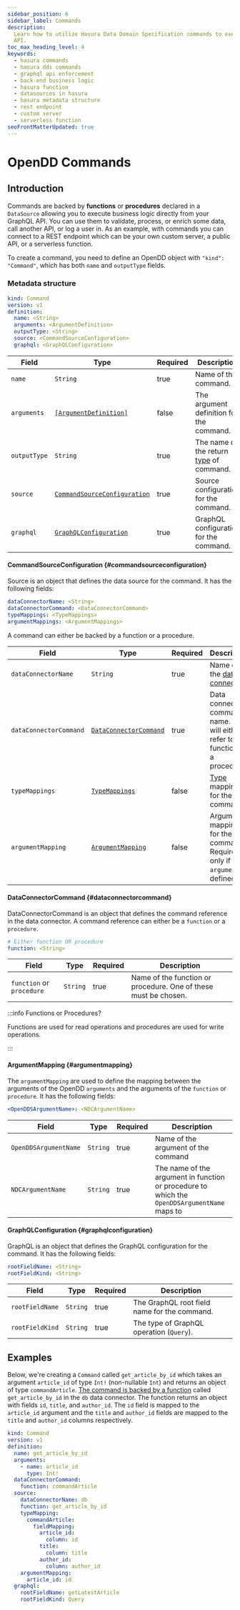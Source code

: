 ```yaml
---
sidebar_position: 6
sidebar_label: Commands
description:
  Learn how to utilize Hasura Data Domain Specification commands to execute business logic directly from your GraphQL
  API.
toc_max_heading_level: 4
keywords:
  - hasura commands
  - hasura dds commands
  - graphql api enforcement
  - back-end business logic
  - hasura function
  - datasources in hasura
  - hasura metadata structure
  - rest endpoint
  - custom server
  - serverless function
seoFrontMatterUpdated: true
---
```


# OpenDD Commands

## Introduction

Commands are backed by **functions** or **procedures** declared in a `DataSource` allowing you to execute business logic
directly from your GraphQL API. You can use them to validate, process, or enrich some data, call another API, or log a
user in. As an example, with commands you can connect to a REST endpoint which can be your own custom server, a public
API, or a serverless function.

To create a command, you need to define an OpenDD object with `"kind": "Command"`, which has both `name` and
`outputType` fields.

### Metadata structure

```yaml
kind: Command
version: v1
definition:
  name: <String>
  arguments: <ArgumentDefinition>
  outputType: <String>
  source: <CommandSourceConfiguration>
  graphql: <GraphQLConfiguration>
```

| Field        | Type                                                                                 | Required | Description                                            |
| ------------ | ------------------------------------------------------------------------------------ | -------- | ------------------------------------------------------ |
| `name`       | `String`                                                                             | true     | Name of the command.                                   |
| `arguments`  | [`[ArgumentDefinition]`](data-domain-modeling/common-syntax.mdx/#argumentdefinition) | false    | The argument definition for the command.               |
| `outputType` | `String`                                                                             | true     | The name of the return [type](./types.mdx) of command. |
| `source`     | [`CommandSourceConfiguration`](#commandsourceconfiguration)                          | true     | Source configuration for the command.                  |
| `graphql`    | [`GraphQLConfiguration`](#graphqlconfiguration)                                      | true     | GraphQL configuration for the command.                 |

#### CommandSourceConfiguration {#commandsourceconfiguration}

Source is an object that defines the data source for the command. It has the following fields:

```yaml
dataConnectorName: <String>
dataConnectorCommand: <DataConnectorCommand>
typeMappings: <TypeMappings>
argumentMappings: <ArgumentMappings>
```

A command can either be backed by a function or a procedure.

| Field                     | Type                                               | Required | Description                                                                      |
| ------------------------- | -------------------------------------------------- | -------- | -------------------------------------------------------------------------------- |
| `dataConnectorName`       | `String`                                           | true     | Name of the [data connector](./data-connectors.mdx).                             |
| `dataConnectorCommand`    | [`DataConnectorCommand`](#dataconnectorcommand)    | true     | Data connector command name. This will either refer to a function or a procedure |
| `typeMappings`            | [`TypeMappings`](./common-syntax.mdx#typemappings) | false    | [Type](./types.mdx) mappings for the command.                                    |
| `argumentMapping`         | [`ArgumentMapping`](#argumentmapping)              | false    | Argument mappings for the command. Required only if `arguments` is defined       |

#### DataConnectorCommand {#dataconnectorcommand}

DataConnectorCommand is an object that defines the command reference in the data connector. A command reference can
either be a `function` or a `procedure`.

```yaml
# Either function OR procedure
function: <String>
```
| Field                     | Type     | Required | Description                                                     |
| ------------------------- | -------- | -------- | --------------------------------------------------------------- |
| `function` or `procedure` | `String` | true     | Name of the function or procedure. One of these must be chosen. |


:::info Functions or Procedures?

Functions are used for read operations and procedures are used for write operations.

:::

#### ArgumentMapping {#argumentmapping}

The `argumentMapping` are used to define the mapping between the arguments of the OpenDD `arguments` and the arguments
of the `function` or `procedure`. It has the following fields:

```yaml
<OpenDDSArgumentName>: <NDCArgumentName>
```

| Field                 | Type     | Required | Description                                                                                  |
| --------------------- | -------- | -------- | -------------------------------------------------------------------------------------------- |
| `OpenDDSArgumentName` | `String` | true     | Name of the argument of the command                                                          |
| `NDCArgumentName`     | `String` | true     | The name of the argument in function or procedure to which the `OpenDDSArgumentName` maps to |

#### GraphQLConfiguration {#graphqlconfiguration}

GraphQL is an object that defines the GraphQL configuration for the command. It has the following fields:

```yaml
rootFieldName: <String>
rootFieldKind: <String>
```

| Field           | Type     | Required | Description                                  |
| --------------- | -------- | -------- | -------------------------------------------- |
| `rootFieldName` | `String` | true     | The GraphQL root field name for the command. |
| `rootFieldKind` | `String` | true     | The type of GraphQL operation (`Query`).     |

## Examples

Below, we're creating a `Command` called `get_article_by_id` which takes an argument `article_id` of type `Int!`
(non-nullable `Int`) and returns an object of type `commandArticle`. [The command is backed by a
function](/data-domain-modeling/common-syntax.mdx/#typemappings) called `get_article_by_id` in the `db` data connector.
The function returns an object with fields `id`, `title`, and `author_id`. The `id` field is mapped to the `article_id`
argument and the `title` and `author_id` fields are mapped to the `title` and `author_id` columns respectively.

```yaml
kind: Command
version: v1
definition:
  name: get_article_by_id
  arguments:
    - name: article_id
      type: Int!
  dataConnectorCommand:
    function: commandArticle
  source:
    dataConnectorName: db
    function: get_article_by_id
    typeMapping:
      commandArticle:
        fieldMapping:
          article_id:
            column: id
          title:
            column: title
          author_id:
            column: author_id
    argumentMapping:
      article_id: id
  graphql:
    rootFieldName: getLatestArticle
    rootFieldKind: Query
```

